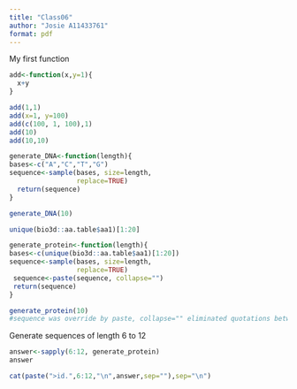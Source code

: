 ```yaml
---
title: "Class06"
author: "Josie A11433761"
format: pdf
---
```

My first function
```r
add<-function(x,y=1){
  x+y
}
```

```r
add(1,1)
add(x=1, y=100)
add(c(100, 1, 100),1)
add(10)
add(10,10)
```
```r
generate_DNA<-function(length){
bases<-c("A","C","T","G")
sequence<-sample(bases, size=length, 
                 replace=TRUE)
  return(sequence)
}

generate_DNA(10)  


```
```r
unique(bio3d::aa.table$aa1)[1:20]

```
```r
generate_protein<-function(length){
bases<-c(unique(bio3d::aa.table$aa1)[1:20])
sequence<-sample(bases, size=length, 
                 replace=TRUE)
 sequence<-paste(sequence, collapse="")
 return(sequence)
}

generate_protein(10)  
#sequence was override by paste, collapse="" eliminated quotations between AAs
```
Generate sequences of length 6 to 12
```r
answer<-sapply(6:12, generate_protein)
answer
```
```r
cat(paste(">id.",6:12,"\n",answer,sep=""),sep="\n")

```

